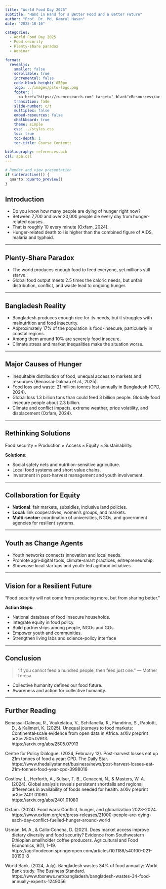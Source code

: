 ```yaml
---
title: "World Food Day 2025"
subtitle: "Hand in Hand for a Better Food and a Better Future"
author: "Prof. Dr. Md. Kamrul Hasan"
date: "2025-10-16"

categories:
  - World Food Day 2025
  - Food security
  - Plenty-share paradox
  - Webinar

format: 
  revealjs:
    smaller: false
    scrollable: true
    incremental: false
    code-block-height: 650px
    logo: ../images/pstu-logo.png
    footer: |
      <a href="https://ruenresearch.com" target="_blank">Resources</a>
    transition: fade
    slide-number: c/t
    multiplex: false
    embed-resources: false
    chalkboard: true
    theme: simple
    css: ../styles.css
    toc: true
    toc-depth: 1
    toc-title: Course Contents

bibliography: references.bib
csl: apa.csl
---
```


```r
# Render and view presentation
if (interactive()) {
  quarto::quarto_preview()
}
```

## Introduction

- Do you know how many people are dying of hunger right now?
- Between 7,700 and over 20,000 people die every day from hunger-related causes.
- That is roughly 10 every minute (Oxfam, 2024).
- Hunger-related death toll is higher than the combined figure of AIDS, malaria and typhoid.

---

## Plenty-Share Paradox

- The world produces enough food to feed everyone, yet millions still starve.
- Global food output meets 2.5 times the caloric needs, but unfair distribution, conflict, and waste lead to ongoing hunger.

---

## Bangladesh Reality

- Bangladesh produces enough rice for its needs, but it struggles with malnutrition and food insecurity.
- Approximately 17% of the population is food-insecure, particularly in coastal regions.
- Among them around 10% are severely food insecure.
- Climate stress and market inequalities make the situation worse.

---

## Major Causes of Hunger

- Inequitable distribution of food, unequal access to markets and resources (Benassai‑Dalmau et al., 2025).
- Food loss and waste: 21 million tonnes lost annually in Bangladesh (CPD, 2024).
- Global loss 1.3 billion tons than could feed 3 billion people. Globally food insecure people about 2.3 billion.
- Climate and conflict impacts, extreme weather, price volatility, and displacement (Oxfam, 2024).

---

## Rethinking Solutions

Food security = Production × Access × Equity × Sustainability.

**Solutions:**

- Social safety nets and nutrition-sensitive agriculture.
- Local food systems and short value chains.
- Investment in post-harvest management and youth involvement.

---

## Collaboration for Equity

- **National:** fair markets, subsidies, inclusive land policies.
- **Local:** link cooperatives, women’s groups, and markets.
- **Multi-sector:** coordination of universities, NGOs, and government agencies for resilient systems.

---

## Youth as Change Agents

- Youth networks connects innovation and local needs.
- Promote agri-digital tools, climate-smart practices, entrepreneurship.
- Showcase local startups and youth-led agrifood initiatives.

---

## Vision for a Resilient Future

“Food security will not come from producing more, but from sharing better.”

**Action Steps:**

- National database of food insecure households.
- Integrate equity in food policy.
- Build partnerships among people, NGOs and GOs.
- Empower youth and communities.
- Strengthen living labs and science-policy interface 

---

## Conclusion

> “If you cannot feed a hundred people, then feed just one.” — Mother Teresa

- Collective humanity defines our food future.
- Awareness and action for collective humanity.

---

## Further Reading {.smaller6}

::: hanging-indent

Benassai‑Dalmau, R., Voukelatou, V., Schifanella, R., Fiandrino, S., Paolotti, D., & Kalimeri, K. (2025). Unequal journeys to food markets: Continental‑scale evidence from open data in Africa. arXiv preprint arXiv:2505.07913.  
https://arxiv.org/abs/2505.07913

Centre for Policy Dialogue. (2024, February 12). Post-harvest losses eat up 21m tonnes of food a year: CPD. The Daily Star.  
https://www.thedailystar.net/business/news/post-harvest-losses-eat-21m-tonnes-food-year-cpd-3998016

Costlow, L., Herforth, A., Sulser, T. B., Cenacchi, N., & Masters, W. A. (2024). Global analysis reveals persistent shortfalls and regional differences in availability of foods needed for health. arXiv preprint arXiv:2401.01080.  
https://arxiv.org/abs/2401.01080

Oxfam. (2024). Food wars: Conflict, hunger, and globalization 2023–2024.  
https://www.oxfam.org/en/press-releases/21000-people-are-dying-each-day-conflict-fuelled-hunger-around-world

Usman, M. A., & Callo‑Concha, D. (2021). Does market access improve dietary diversity and food security? Evidence from Southwestern Ethiopian smallholder coffee producers. Agricultural and Food Economics, 9(1), 1–19.  
https://agrifoodecon.springeropen.com/articles/10.1186/s40100-021-00190-8

World Bank. (2024, July). Bangladesh wastes 34% of food annually: World Bank study. The Business Standard.  
https://www.tbsnews.net/bangladesh/bangladesh-wastes-34-food-annually-experts-1249056

:::
